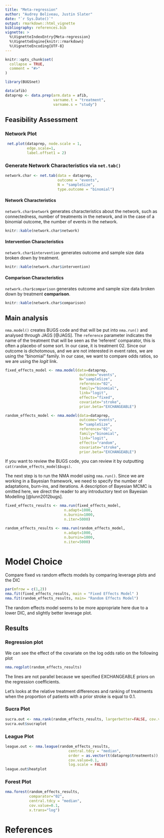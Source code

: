```yaml
---
title: "Meta-regression"
author: "Audrey Beliveau, Justin Slater"
date: "`r Sys.Date()`"
output: rmarkdown::html_vignette
bibliography: references.bib
vignette: >
  %\VignetteIndexEntry{Meta-regression}
  %\VignetteEngine{knitr::rmarkdown}
  %\VignetteEncoding{UTF-8}
---
```


```r
knitr::opts_chunk$set(
  collapse = TRUE,
  comment = "#>"
)
```

``` r
library(BUGSnet)

data(afib)
dataprep <- data.prep(arm.data = afib,
                      varname.t = "treatment",
                      varname.s = "study")
```

## Feasibility Assessment

### Network Plot


```r
 net.plot(dataprep, node.scale = 1, 
          edge.scale=1,
          label.offset1 = 2)
```


### Generate Network Characteristics via `net.tab()`

```r
network.char <- net.tab(data = dataprep,
                        outcome = "events",
                        N = "sampleSize",
                        type.outcome = "binomial")
```

#### Network Characteristics
`network.char$network` generates characteristics about the network, such as connectedness, number of treatments in the network, and in the case of a binomial outcome, the number of events in the network.
```r
knitr::kable(network.char$network)
```

#### Intervention Characteristics
`network.char$intervention` generates outcome and sample size data broken down by treatment.

```r
knitr::kable(network.char$intervention)
```

#### Comparison Characteristics
`network.char$comparison` generates outcome and sample size data broken down by treatment **comparison**.
```r
knitr::kable(network.char$comparison)
```

## Main analysis
`nma.model()` creates BUGS code and that will be put into `nma.run()` and analysed through JAGS [@JAGS]. The `reference` parameter indicates the name of the treatment that will be seen as the 'referent' comparator, this is often a placebo of some sort. In our case, it is treatment 02. Since our outcome is dichotomous, and we are not interested in event rates, we are using the "binomial" family. In our case, we want to compare odds ratios, so we are using the $logit$ link.
```r
fixed_effects_model <- nma.model(data=dataprep,
                                  outcome="events",
                                  N="sampleSize",
                                  reference="02",
                                  family="binomial",
                                  link="logit",
                                  effects="fixed",
                                  covariate="stroke",
                                  prior.beta="EXCHANGEABLE")

random_effects_model <- nma.model(data=dataprep,
                                  outcome="events",
                                  N="sampleSize",
                                  reference="02",
                                  family="binomial",
                                  link="logit",
                                  effects="random",
                                  covariate="stroke",
                                  prior.beta="EXCHANGEABLE")

```

If you want to review the BUGS code, you can review it by outputting `cat(random_effects_model$bugs)`. 

The next step is to run the NMA model using `nma.run()`. Since we are working in a Bayesian framework, we need to specify the number of adaptations, burn-ins, and iterations. A description of Bayesian MCMC is omitted here, we direct the reader to any introductory text on Bayesian Modelling [@lunn2012bugs].

```r
fixed_effects_results <- nma.run(fixed_effects_model,
                           n.adapt=1000,
                           n.burnin=1000,
                           n.iter=5000)

random_effects_results <- nma.run(random_effects_model,
                           n.adapt=1000,
                           n.burnin=1000,
                           n.iter=5000)

```

# Model Choice
Compare fixed vs random effects models by comparing leverage plots and the DIC
```r
par(mfrow = c(1,2))
nma.fit(fixed_effects_results, main = "Fixed Effects Model" )
nma.fit(random_effects_results, main= "Random Effects Model")
```

The random effects model seems to be more appropriate here due to a lower DIC, and slightly better leverage plot.

<!-- Next, we will assess consistency in the network by fitting an inconsistency fixed effects model and comparing it to our -->
<!-- consistency fixed effects model. If our inconsistency model shows a better fit than the consistency model, then  -->
<!-- it is likely that there is inconsistency in the network. -->

<!-- ##Check inconsistency -->
<!-- ```{r, results = "hide", fig.show = 'hide',  fig.width=8, fig.height = 8} -->
<!-- re_inconsistency_model <- nma.model(data=dataprep, -->
<!--                                   outcome="events", -->
<!--                                   N="sampleSize", -->
<!--                                   reference="02", -->
<!--                                   family="binomial", -->
<!--                                   link="logit", -->
<!--                                   effects="random", -->
<!--                                   type="inconsistency", -->
<!--                                   covariate="stroke", -->
<!--                                   prior.beta="EXCHANGEABLE") -->

<!-- re_inconsistency_results <- nma.run(re_inconsistency_model, -->
<!--                                          n.adapt=1000, -->
<!--                                          n.burnin=1000, -->
<!--                                          n.iter=10000) -->

<!-- ``` -->

<!-- Rainbow plots and DIC calculations can highlight outliers and can compare model fits between the two models.  -->
<!-- ```{r, fig.width=7, fig.height=4, results = "hide"} -->
<!-- par(mfrow = c(1,2)) -->
<!-- re_model_fit <- nma.fit(random_effects_results, main = "Consistency Model" ) -->
<!-- inconsist_model_fit <- nma.fit(re_inconsistency_results, main= "Consistency Model") -->
<!-- ``` -->
<!-- The leverage plots and DIC show that the consistency and inconsistency models are very similar, suggesting that -->
<!-- a consistency model is satisfactory. -->

<!-- A plot of the \code{pmdev} of both models against each other can highlight descrepancies between the two models. -->
<!-- ```{r, fig.height=6, fig.width = 6} -->
<!-- nma.compare(re_model_fit, inconsist_model_fit) -->
<!-- ``` -->

<!-- Seeing as that all the points lie close to the $y=x$ line, there is very little evidence of inconsistency. -->

## Results

### Regression plot
We can see the effect of the covariate on the log odds ratio on the following plot
```r
nma.regplot(random_effects_results)
```

The lines are not parallel because we specified EXCHANGEABLE priors on the regression coefficients.

Let's looks at the relative treatment differences and ranking of treatments when the proportion of patients with a prior stroke is equal to 0.1.

### Sucra Plot
```r
sucra.out <- nma.rank(random_effects_results, largerbetter=FALSE, cov.value=0.1, sucra.palette= "Set1")
sucra.out$sucraplot
```

### League Plot
```r
league.out <- nma.league(random_effects_results, 
                             central.tdcy = "median",
                             order = as.vector(t(dataprep$treatments)),
                             cov.value=0.1, 
                             log.scale = FALSE)
league.out$heatplot
```

### Forest Plot
```r
nma.forest(random_effects_results, 
           comparator="02", 
           central.tdcy = "median",
           cov.value=0.1,
           x.trans="log")
```



# References
